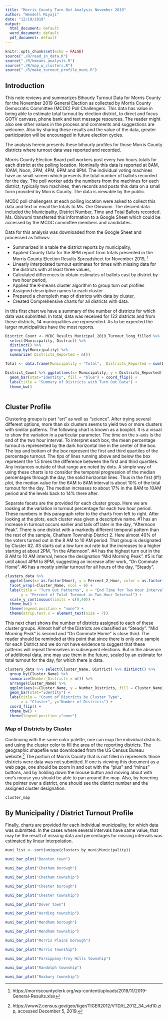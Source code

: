 ```yaml
---
title: "Morris County Turn Out Analysis November 2019"
author: "Wendell Miyaji"
date: "12/10/2019"
output:
  html_document: default
  word_document: default
  pdf_document: default
---
```


```r
knitr::opts_chunk$set(echo = FALSE)
source("./R/read_in_data.R")
source("./R/kmeans_analysis.R")
source("./R/map_w_clusters.R")
source("./R/make_turnout_profile_muni.R")
```

## Introduction

This note reviews and summarizes Bihourly Turnout Data for Morris County for the November 2019 General Election as collected by Morris County Democratic Committee (MCDC) Poll Challengers. This data has value in being able to estimate total turnout by election district, to direct and focus GOTV canvass, phone bank and text message resources. The reader might also see other values in the process and comments and suggestions are welcome. Also by sharing these results and the value of the data, greater participation will be encouraged in future election cycles. 

The analysis herein presents these bihourly profiles for those Morris County districts where turnout data was reported and recorded. 

Morris County Election Board poll workers post every two hours totals for each district at the polling location. Nominally this data is reported at 8AM, 10AM, Noon, 2PM, 4PM, 6PM and 8PM. The individual voting machines have an small screen which presents the total number of ballots recorded for the day. The poll worker adds the numbers from the machines for each district, typically two machines, then records and posts this data on a small form provided by Morris County. The data is viewable by the public. 

MCDC poll challengers at each polling location were asked to collect this data and text or email the totals to Ms. Ore Obiwumi. The desired data included the Municipality, District Number, Time and Total Ballots recorded. Ms. Obiwumi transferred this information to a Google Sheet which could be accessed by the MCDC committee members and candidates. 

Data for this analysis was downloaded from the Google Sheet and processed as follows:

- Summarized in a table the district reports by municipality,
- Applied County Data for the 8PM report from totals presented in the Morris County Election Results Spreadsheet for November 2019, ^[https://morriscountyclerk.org/wp-content/uploads/2019/11/2019-General-Results.xlsx]
- Linearly interpolated turnout estimates for times with missing data for the districts with at least three values,
- Calculated differences to obtain estimates of ballots cast by district by two hour period,
- Applied the K-means cluster algorithm to group turn out profiles 
- Assigned descriptive names to each cluster
- Prepared a choropleth map of districts with data by cluster, 
- Created Comprehensive charts for all districts with data. 

In this first chart we have a summary of the number of districts for which data was submitted. In total, data was received for 122 districts and from these districts, 14 municipalities are represented. As to be expected the larger municipalities have the most reports. 

```r

District_Count <- MCDC_Results_Municipal_2019_Turnout_long_filled %>% 
  select(Municipality, District) %>% 
  distinct() %>% 
  group_by(Municipality) %>% 
  summarize( Districts_Reported = n())

Total <- data.frame(Municipality = "Total",  Districts_Reported = sum(District_Count$Districts_Reported))

District_Count %>% ggplot(aes(x= Municipality, y = Districts_Reported)) + 
  geom_bar(stat="identity", fill = "blue") + coord_flip() +
  labs(title = "Summary of Districts with Turn Out Data") + 
  theme_bw()
  
```


## Cluster Profile 

Clustering groups is part "art" as well as "science". After trying several different options, more than six clusters seems to yield two or more clusters with similar patterns. The following chart is known as a boxplot. It is a visual to show the variation in a particular parameter. The time on the x-axis is the end  of the two hour interval. To interpret each box, the mean percentage turnout is represented by the dark horizontal line in the center of the box. The top and bottom of the box represent the first and third quartiles of the percentage turnout. The tips of lines running above and below the box represent the 1.5 times the difference between the first and third quartiles. Any instances outside of that range are noted by dots. A simple way of using these charts is to consider the temporal progression of the median percentages through the day, the solid horizontal lines. Thus in the first (#1) plot, the median value for the 6AM to 8AM interval is about 10% of the total turnout for the day. The median increases to about 17% in the 8AM to 10AM period and the levels back to 14% there after. 

Separate facets are the provided for each cluster group. Here we are looking at the variation in turnout percentage for each two hour period. These numbers in this paragraph refer to the charts from left to right. After looking at the plots, each cluster was given a descriptive name. #1 has an increase in turnout occurs earlier and tails off later in the day, "Afternoon Peak". There is one district with a markedly different temporal pattern than the rest of the sample, Chatham Township District 2. Here almost 40% of the voters turned out in the 8 AM to 10 AM period. That group is designated by Cluster #2. #3 starts out a low turn out rate but the increases to a higher starting at about 2PM, "In the Afternoon".  #4 has the highest turn out in the 8 AM to 10 AM interval, hence the designation "Mid Morning Peak".  #5 is flat until about 4PM to 8PM, suggesting an increase after work, "On Commute Home". #6 has a mostly similar turnout for all hours of the day, "Steady". 


```r

clusters_data %>% 
  ggplot(aes(x= as.factor(Hour), y = Percent_2_Hour, color = as.factor(Cluster_Name))) + geom_boxplot() + 
  facet_wrap(~Cluster_Name, ncol = 6) +
  labs(title = "Turn Out Patterns", x = "End Time for Two Hour Interval",
       y = "Percent of Total Turnout in Two Hour Interval") + 
  scale_y_continuous(limits = c(0,40)) + 
  theme_bw() + 
  theme(legend.position = "none") +
  theme(strip.text.x = element_text(size = 7))

```

This next chart shows the number of districts assigned to each of these cluster groups. Almost half of the Districts are classified as "Steady". "Mid Morning Peak" is second and "On Commute Home" is close third. The reader should be reminded at this point that since there is only one sample for each District and we do not have evidence to suggest that these patterns will repeat themselves in subsequent elections. But in the absence of additional data, one may use them in the future, scaled by an estimate for total turnout for the day, for which there is data. 


```r

clusters_data %>% select(Cluster_Name, District) %>% distinct() %>% 
  group_by(Cluster_Name) %>% 
  summarize(Number_Districts = n()) %>% 
  arrange(Cluster_Name) %>% 
  ggplot(aes(x=Cluster_Name, y = Number_Districts, fill = Cluster_Name)) + 
  geom_bar(stat="identity") + 
  labs(title = "Count of Districts by Cluster Type",
       x = "Cluster", y="Number of Districts") + 
  coord_flip() + 
  theme_bw() +
  theme(legend.position ="none")
```


### Map of Districts by Cluster

Continuing with the same color palette, one can map the individual districts and using the cluster color to fill the area of the reporting districts. The geographic shapefile was downloaded from the US Census Bureau website.^[https://www2.census.gov/geo/tiger/TIGER2012/VTD/tl_2012_34_vtd10.zip, accessed December 5, 2019.] The portion of Morris County that is not filled in represents those districts were data was not submitted. If one is viewing this document as a web page, one should be zoom in and out with the "plus" and "minus" buttons, and by holding down the mouse button and moving about with one's mouse you should be able to pan around the map. Also, by hovering the pointer over a district, one should see the district number and the assigned cluster designation. 

```r
cluster_map 
```

## By Municipality / District Turnout Profile

Finally, charts are provided for each individual municipality, for which data was submitted. In the cases where several intervals have same value, that may be the result of missing data and percentages for missing intervals was estimated by linear interpolation. 

```r

muni_list <- sort(unique(clusters_by_muni$Municipality))

muni_bar_plot("Boonton town")

```

```r

muni_bar_plot("Chatham borough")

```

```r

muni_bar_plot("Chatham township")

```

```r

muni_bar_plot("Chester borough")

```


```r

muni_bar_plot("Chester township")

```


```r

muni_bar_plot("Dover town")

```

```r

muni_bar_plot("Harding township")

```

```r

muni_bar_plot("Mendham borough")

```

```r

muni_bar_plot("Mendham township")

```

```r

muni_bar_plot("Morris Plains borough")

```

```r

muni_bar_plot("Morris township")

```

```r

muni_bar_plot("Parsippany-Troy Hills township")

```

```r

muni_bar_plot("Randolph township")

```

```r

muni_bar_plot("Roxbury township")

```

